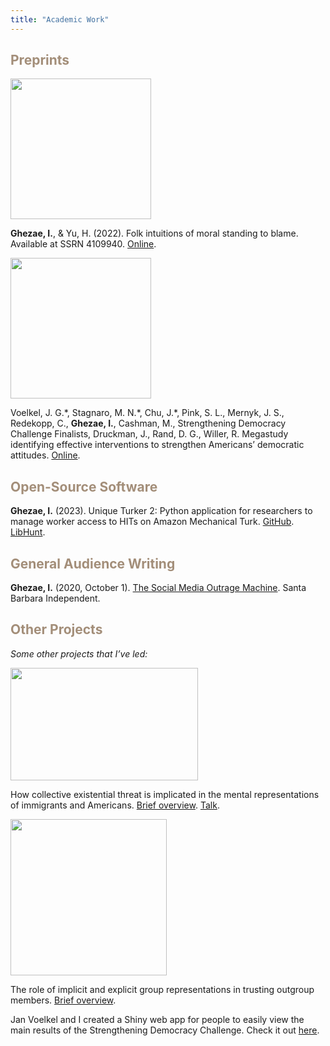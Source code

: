 ```yaml
---
title: "Academic Work"
---
```


## [Preprints]{style="color:#a38e79"}

::: {layout="[1, 3]" layout-valign="center"}
![](./files/work/stb.png){fig-alt="Decorative text" width="225"}

**Ghezae, I.**, & Yu, H. (2022). Folk intuitions of moral standing to blame. Available at SSRN 4109940. [Online](https://papers.ssrn.com/sol3/papers.cfm?abstract_id=4109940).
:::

::: {layout="[1, 3]" layout-valign="center"}
![](./files/work/sdc.png){fig-alt="Decorative text" width="225"}

Voelkel, J. G.\*, Stagnaro, M. N.\*, Chu, J.\*, Pink, S. L., Mernyk, J. S., Redekopp, C., **Ghezae, I.**, Cashman, M., Strengthening Democracy Challenge Finalists, Druckman, J., Rand, D. G., Willer, R. Megastudy identifying effective interventions to strengthen Americans' democratic attitudes. [Online](https://osf.io/y79u5/).
:::

## [Open-Source Software]{style="color:#a38e79"}

**Ghezae, I.** (2023). Unique Turker 2: Python application for researchers to manage worker access to HITs on Amazon Mechanical Turk. [GitHub](https://github.com/Isu21842/unique-turker-2). [LibHunt](https://www.libhunt.com/r/unique-turker-2).

## [General Audience Writing]{style="color:#a38e79"}

**Ghezae, I.** (2020, October 1). [The Social Media Outrage Machine](https://www.independent.com/2020/10/01/the-social-media-outrage-machine/). Santa Barbara Independent.

## [Other Projects]{style="color:#a38e79"}

*Some other projects that I've led:*

::: {layout="[1, 3]" layout-valign="center"}
![](./files/work/cet.png){fig-alt="Decorative text" width="300" height="180"}

How collective existential threat is implicated in the mental representations of immigrants and Americans. [Brief overview](/files/work/cet.html). [Talk](https://www.youtube.com/watch?v=_nwjXtL0OPo).
:::

::: {layout="[1, 3]" layout-valign="center"}
![](./files/work/wave.png){fig-alt="Decorative text" width="250px"}

The role of implicit and explicit group representations in trusting outgroup members. [Brief overview](/files/work/wave.html).
:::

Jan Voelkel and I created a Shiny web app for people to easily view the main results of the Strengthening Democracy Challenge. Check it out [here](https://www.strengtheningdemocracychallenge.org/results).
